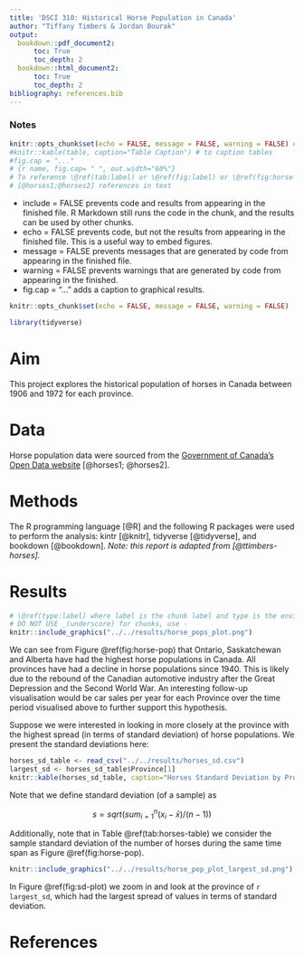 ```yaml
---
title: 'DSCI 310: Historical Horse Population in Canada'
author: "Tiffany Timbers & Jordan Bourak"
output:
  bookdown::pdf_document2:
      toc: True
      toc_depth: 2
  bookdown::html_document2:
      toc: True
      toc_depth: 2
bibliography: references.bib 
---
```


### Notes
```r
knitr::opts_chunk$set(echo = FALSE, message = FALSE, warning = FALSE) # to set global options
#knitr::kable(table, caption="Table Caption") # to caption tables
#fig.cap = "..."
# {r name, fig.cap= " ", out.width="60%"}
# To reference \@ref(tab:label) or \@ref(fig:label) or \@ref(fig:horse-pop)
# [@horses1;@horses2] references in text
```
- include = FALSE prevents code and results from appearing in the finished file. R Markdown still runs the code in the chunk, and the results can be used by other chunks.
- echo = FALSE prevents code, but not the results from appearing in the finished file. This is a useful way to embed figures.
- message = FALSE prevents messages that are generated by code from appearing in the finished file.
- warning = FALSE prevents warnings that are generated by code from appearing in the finished.
- fig.cap = "..." adds a caption to graphical results.


```r
knitr::opts_chunk$set(echo = FALSE, message = FALSE, warning = FALSE)

```


```r
library(tidyverse)
```

# Aim

This project explores the historical population of horses in Canada between 1906 and 1972 for each province.

# Data

Horse population data were sourced from the [Government of Canada's Open Data website](http://open.canada.ca/en/open-data) [@horses1; @horses2].

# Methods

The R programming language [@R] and the following R packages were used to perform the analysis: kintr [@knitr], tidyverse [@tidyverse], and bookdown [@bookdown]. *Note: this report is adapted from [@ttimbers-horses].*

# Results

```r
# \@ref(type:label) where label is the chunk label and type is the environment being referenced (e.g. tab, fig, or eq
# DO NOT USE _(underscore) for chunks, use - 
knitr::include_graphics("../../results/horse_pops_plot.png")
```



We can see from Figure \@ref(fig:horse-pop) that Ontario, Saskatchewan and Alberta have had the highest horse populations in Canada. All provinces have had a decline in horse populations since 1940. This is likely due to the rebound of the Canadian automotive industry after the Great Depression and the Second World War. An interesting follow-up visualisation would be car sales per year for each Province over the time period visualised above to further support this hypothesis.

Suppose we were interested in looking in more closely at the province with the highest spread (in terms of standard deviation) of horse populations. We present the standard deviations here:

```r
horses_sd_table <- read_csv("../../results/horses_sd.csv")
largest_sd <- horses_sd_table$Province[1]
knitr::kable(horses_sd_table, caption="Horses Standard Deviation by Province")
```

Note that we define standard deviation (of a sample) as

$$s = sqrt( sum_{i = 1}^n(x_i - \bar{x}) / (n-1))$$

Additionally, note that in Table \@ref(tab:horses-table) we consider the sample standard deviation of the number of horses during the same time span as Figure \@ref(fig:horse-pop).

```r
knitr::include_graphics("../../results/horse_pop_plot_largest_sd.png")
```


In Figure \@ref(fig:sd-plot) we zoom in and look at the province of `r largest_sd`, which had the largest spread of values in terms of standard deviation.

# References
